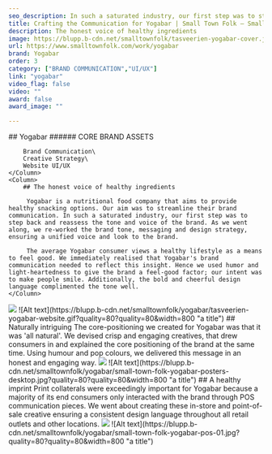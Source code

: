 ```yaml
---
seo_description: In such a saturated industry, our first step was to step back and reassess the tone and voice of the brand. As we went along, we re-worked messaging and design strategy, ensuring a unified voice and look to the brand.
title: Crafting the Communication for Yogabar | Small Town Folk — Small Town Folk
description: The honest voice of healthy ingredients 
image: https://blupp.b-cdn.net/smalltownfolk/tasveerien-yogabar-cover.jpg?quality=80
url: https://www.smalltownfolk.com/work/yogabar
brand: Yogabar  
order: 3
category: ["BRAND COMMUNICATION","UI/UX"]
link: "yogabar"
video_flag: false
video: ""
award: false
award_image: ""

---
```


<Column2>
    <Column>
        ## Yogabar
        ###### CORE BRAND ASSETS

        Brand Communication\
        Creative Strategy\
        Website UI/UX
    </Column>
    <Column>
        ## The honest voice of healthy ingredients

         Yogabar is a nutritional food company that aims to provide healthy snacking options. Our aim was to streamline their brand communication. In such a saturated industry, our first step was to step back and reassess the tone and voice of the brand. As we went along, we re-worked the brand tone, messaging and design strategy, ensuring a unified voice and look to the brand. 

         The average Yogabar consumer views a healthy lifestyle as a means to feel good. We immediately realised that Yogabar's brand communication needed to reflect this insight. Hence we used humor and light-heartedness to give the brand a feel-good factor; our intent was to make people smile. Additionally, the bold and cheerful design language complimented the tone well.
    </Column>
</Column2>

<Column>
    <img
        src={ CDN_LINK + "amintiri/tasveerien-amintiri-identity.jpg?quality=" + IMAGE_QUALITY }
        alt="amintiri a bake down memory lane"
        class="w-full h-full"
    />
    ![Alt text](https://blupp.b-cdn.net/smalltownfolk/yogabar/tasveerien-yogabar-website.gif?quality=80?quality=80&width=800 "a title")
</Column>

<Column>
    ## Naturally intriguing
    The core-positioning we created for Yogabar was that it was 'all natural'. We devised crisp and engaging creatives, that drew consumers in and explained the core positioning of the brand at the same time. Using humour and pop colours, we delivered this message in an honest and engaging way.
</Column>

<Column>
    <img
        src={ CDN_LINK + "amintiri/tasveerien-amintiri-identity.jpg?quality=" + IMAGE_QUALITY }
        alt="amintiri a bake down memory lane"
        class="w-full h-full"
    />
    ![Alt text](https://blupp.b-cdn.net/smalltownfolk/yogabar/small-town-folk-yogabar-posters-desktop.jpg?quality=80?quality=80&width=800 "a title")
</Column>

<Column>
    ## A healthy imprint 
    Print collaterals were exceedingly important for Yogabar because a majority of its end consumers only interacted with the brand through POS communication pieces. We went about creating these in-store and point-of-sale creative ensuring a consistent design language throughout all retail outlets and other locations. 
</Column>

<Column>
    <img
        src={ CDN_LINK + "amintiri/tasveerien-amintiri-identity.jpg?quality=" + IMAGE_QUALITY }
        alt="amintiri a bake down memory lane"
        class="w-full h-full"
    />
    ![Alt text](https://blupp.b-cdn.net/smalltownfolk/yogabar/small-town-folk-yogabar-pos-01.jpg?quality=80?quality=80&width=800 "a title")
</Column>
